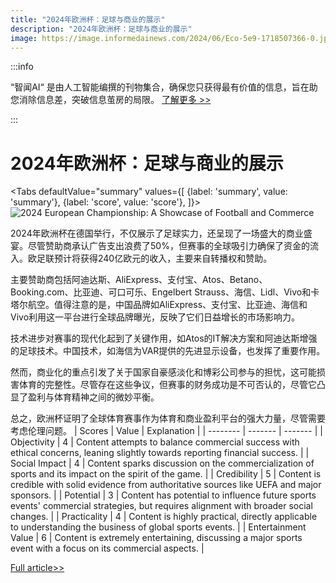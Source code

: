 ```yaml
---
title: "2024年欧洲杯：足球与商业的展示"
description: "2024年欧洲杯：足球与商业的展示"
image: https://image.informedainews.com/2024/06/Eco-5e9-1718507366-0.jpg
---
```



:::info

“智闻AI“ 是由人工智能编撰的刊物集合，确保您只获得最有价值的信息，旨在助您消除信息差，突破信息茧房的局限。  [了解更多 >>](/)

:::

# 2024年欧洲杯：足球与商业的展示


<Tabs
	defaultValue="summary"
	values={[
	{label: 'summary', value: 'summary'},
	{label: 'score', value: 'score'},
]}>
<TabItem value="summary">
<img
  src="https://image.informedainews.com/2024/06/Eco-5e9-1718507366-0.jpg"
  alt="2024 European Championship: A Showcase of Football and Commerce"
/>



2024年欧洲杯在德国举行，不仅展示了足球实力，还呈现了一场盛大的商业盛宴。尽管赞助商承认广告支出浪费了50%，但赛事的全球吸引力确保了资金的流入。欧足联预计将获得240亿欧元的收入，主要来自转播权和赞助。

主要赞助商包括阿迪达斯、AliExpress、支付宝、Atos、Betano、Booking.com、比亚迪、可口可乐、Engelbert Strauss、海信、Lidl、Vivo和卡塔尔航空。值得注意的是，中国品牌如AliExpress、支付宝、比亚迪、海信和Vivo利用这一平台进行全球品牌曝光，反映了它们日益增长的市场影响力。

技术进步对赛事的现代化起到了关键作用，如Atos的IT解决方案和阿迪达斯增强的足球技术。中国技术，如海信为VAR提供的先进显示设备，也发挥了重要作用。

然而，商业化的重点引发了关于国家自豪感淡化和博彩公司参与的担忧，这可能损害体育的完整性。尽管存在这些争议，但赛事的财务成功是不可否认的，尽管它凸显了盈利与体育精神之间的微妙平衡。

总之，欧洲杯证明了全球体育赛事作为体育和商业盈利平台的强大力量，尽管需要考虑伦理问题。
</TabItem>
<TabItem value="score">
	| Scores     | Value   | Explanation |
	| -------- | ------- | ------- |
	| Objectivity  | 4    | Content attempts to balance commercial success with ethical concerns, leaning slightly towards reporting financial success.    |
	| Social Impact | 4     | Content sparks discussion on the commercialization of sports and its impact on the spirit of the game.    |
	| Credibility    | 5    | Content is credible with solid evidence from authoritative sources like UEFA and major sponsors.    |
	| Potential    | 3    | Content has potential to influence future sports events' commercial strategies, but requires alignment with broader social changes.    |
	| Practicality    | 4    | Content is highly practical, directly applicable to understanding the business of global sports events.    |
	| Entertainment Value    | 6    | Content is extremely entertaining, discussing a major sports event with a focus on its commercial aspects.    |
</TabItem>
</Tabs>

[Full article>>](https://www.36kr.com/p/2820284957460996)

